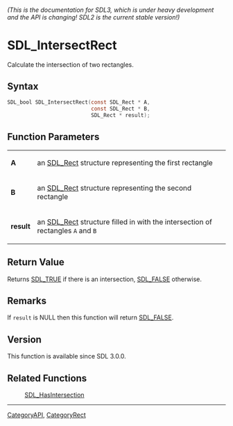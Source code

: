====== (This is the documentation for SDL3, which is under heavy development and the API is changing! SDL2 is the current stable version!) ======
= SDL_IntersectRect =

Calculate the intersection of two rectangles.

== Syntax ==

<syntaxhighlight lang='c'>
SDL_bool SDL_IntersectRect(const SDL_Rect * A,
                           const SDL_Rect * B,
                           SDL_Rect * result);
</syntaxhighlight>

== Function Parameters ==

{|
|'''A'''
|an [[SDL_Rect]] structure representing the first rectangle
|-
|'''B'''
|an [[SDL_Rect]] structure representing the second rectangle
|-
|'''result'''
|an [[SDL_Rect]] structure filled in with the intersection of rectangles <code>A</code> and <code>B</code>
|}

== Return Value ==

Returns [[SDL_TRUE]] if there is an intersection, [[SDL_FALSE]] otherwise.

== Remarks ==

If <code>result</code> is NULL then this function will return
[[SDL_FALSE]].

== Version ==

This function is available since SDL 3.0.0.

== Related Functions ==

:[[SDL_HasIntersection]]

----
[[CategoryAPI]], [[CategoryRect]]


